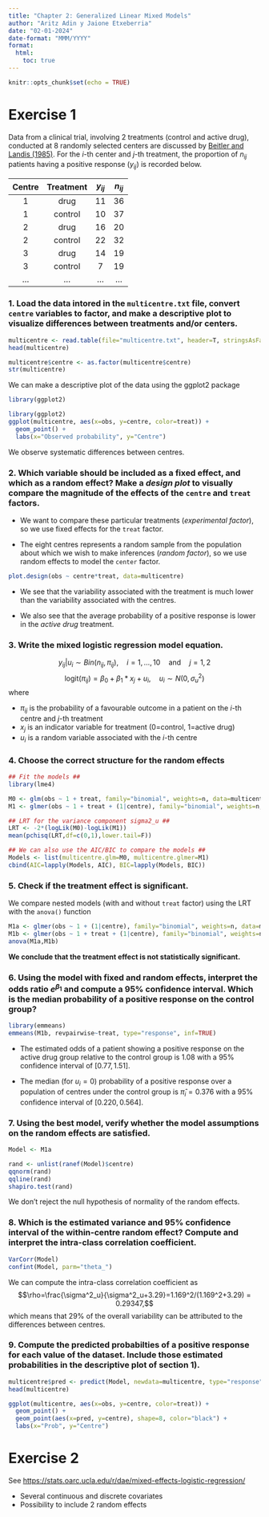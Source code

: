 ```yaml
---
title: "Chapter 2: Generalized Linear Mixed Models"
author: "Aritz Adin y Jaione Etxeberria"
date: "02-01-2024"
date-format: "MMM/YYYY"
format:
  html:
    toc: true
---
```


```r
knitr::opts_chunk$set(echo = TRUE)  
```

# Exercise 1

Data from a clinical trial, involving 2 treatments (control and active drug), conducted at 8 randomly selected centers are discussed by [Beitler and Landis (1985)](https://www.jstor.org/stable/2530970). For the $i$-th center and $j$-th treatment, the proportion of $n_{ij}$ patients having a positive response ($y_{ij}$) is recorded below.

| **Centre** | **Treatment** | $y_{ij}$ | $n_{ij}$ |
|:----------:|:-------------:|:--------:|:--------:|
|     1      |     drug      |    11    |    36    |
|     1      |    control    |    10    |    37    |
|     2      |     drug      |    16    |    20    |
|     2      |    control    |    22    |    32    |
|     3      |     drug      |    14    |    19    |
|     3      |    control    |    7     |    19    |
|  $\ldots$  |   $\ldots$    | $\ldots$ | $\ldots$ |

### 1. Load the data intored in the `multicentre.txt` file, convert `centre` variables to factor, and make a descriptive plot to visualize differences between treatments and/or centers.

```r
multicentre <- read.table(file="multicentre.txt", header=T, stringsAsFactors=T)
head(multicentre)

multicentre$centre <- as.factor(multicentre$centre)
str(multicentre)
```
We can make a descriptive plot of the data using the ggplot2 package
```r
library(ggplot2)

library(ggplot2)
ggplot(multicentre, aes(x=obs, y=centre, color=treat)) +
  geom_point() +
  labs(x="Observed probability", y="Centre")
```
We observe systematic differences between centres.

### 2. Which variable should be included as a fixed effect, and which as a random effect? Make a *design plot* to visually compare the magnitude of the effects of the `centre` and `treat` factors. 

- We want to compare these particular treatments (*experimental factor*), so we use fixed effects for the `treat` factor.

- The eight centres represents a random sample from the population about which we wish to make inferences (*random factor*), so we use random effects to model the `center` factor. 

```r
plot.design(obs ~ centre*treat, data=multicentre)
```

- We see that the variability associated with the treatment is much lower than the variability associated with the centres.

- We also see that the average probability of a positive response is lower in the *active drug* treatment.


### 3. Write the mixed logistic regression model equation.

$$y_{ij} | u_i  \sim Bin(n_{ij},\pi_{ij}), \quad i=1,\ldots,10 \quad \mbox{and} \quad j=1,2$$
$$\mbox{logit}(\pi_{ij}) = \beta_0 + \beta_1*x_{j} + u_i, \quad u_i \sim N(0,\sigma_u^2)$$
where

* $\pi_{ij}$ is the probability of a favourable outcome in a patient on the $i$-th centre and $j$-th treatment
* $x_j$ is an indicator variable for treatment (0=control, 1=active drug)
* $u_i$ is a random variable associated with the $i$-th centre

### 4. Choose the correct structure for the random effects

```r
## Fit the models ##
library(lme4)

M0 <- glm(obs ~ 1 + treat, family="binomial", weights=n, data=multicentre)
M1 <- glmer(obs ~ 1 + treat + (1|centre), family="binomial", weights=n, data=multicentre)

## LRT for the variance component sigma2_u ##
LRT <- -2*(logLik(M0)-logLik(M1))
mean(pchisq(LRT,df=c(0,1),lower.tail=F))

## We can also use the AIC/BIC to compare the models ##
Models <- list(multicentre.glm=M0, multicentre.glmer=M1)
cbind(AIC=lapply(Models, AIC), BIC=lapply(Models, BIC))
```

### 5. Check if the treatment effect is significant.

We compare nested models (with and without `treat` factor) using the LRT with the `anova()` function

```r
M1a <- glmer(obs ~ 1 + (1|centre), family="binomial", weights=n, data=multicentre)
M1b <- glmer(obs ~ 1 + treat + (1|centre), family="binomial", weights=n, data=multicentre)
anova(M1a,M1b)
```
**We conclude that the treatment effect is not statistically significant.**

### 6. Using the model with fixed and random effects, interpret the odds ratio $e^{\beta_1}$ and compute a 95% confidence interval. Which is the median probability of a positive response on the control group?

```r
library(emmeans)
emmeans(M1b, revpairwise~treat, type="response", inf=TRUE)
```

* The estimated odds of a patient showing a positive response on the active drug group relative to the control group is 1.08 with a 95% confidence interval of $[0.77, 1.51]$.

* The median (for $u_i=0$) probability of a positive response over a population of centres under the control group is $\hat{\pi}_i=0.376$ with a 95% confidence interval of $[0.220, 0.564]$.

### 7. Using the best model, verify whether the model assumptions on the random effects are satisfied.

```r
Model <- M1a

rand <- unlist(ranef(Model)$centre)
qqnorm(rand)
qqline(rand)
shapiro.test(rand)
```

We don't reject the null hypothesis of normality of the random effects.

### 8. Which is the estimated variance and 95% confidence interval of the within-centre random effect? Compute and interpret the intra-class correlation coefficient.

```r
VarCorr(Model)
confint(Model, parm="theta_")
```

We can compute the intra-class correlation coefficient as
$$\rho=\frac{\sigma^2_u}{\sigma^2_u+3.29}=1.169^2/(1.169^2+3.29) = 0.29347,$$
which means that 29% of the overall variability can be attributed to the differences between centres.

### 9. Compute the predicted probabilties of a positive response for each value of the dataset. Include those estimated probabilities in the descriptive plot of section 1).

```r
multicentre$pred <- predict(Model, newdata=multicentre, type="response")
head(multicentre)

ggplot(multicentre, aes(x=obs, y=centre, color=treat)) +
  geom_point() +
  geom_point(aes(x=pred, y=centre), shape=8, color="black") + 
  labs(x="Prob", y="Centre")
```

# Exercise 2

See [https://stats.oarc.ucla.edu/r/dae/mixed-effects-logistic-regression/](https://stats.oarc.ucla.edu/r/dae/mixed-effects-logistic-regression/)

* Several continuous and discrete covariates
* Possibility to include 2 random effects